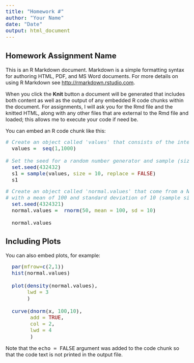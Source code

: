 ```yaml
---
title: "Homework #"
author: "Your Name"
date: "Date"
output: html_document
---
```


## Homework Assignment Name

<style type="text/css">
  body{
  font-size: 12pt;
}
pre.r { /* Targets R code blocks */
      font-size: 12pt;
    }
code { /* Targets inline code */
      font-size: 12pt;
      }
</style>

This is an R Markdown document. Markdown is a simple formatting syntax for authoring HTML, PDF, and MS Word documents. For more details on using R Markdown see <http://rmarkdown.rstudio.com>.

When you click the **Knit** button a document will be generated that includes both content as well as the output of any embedded R code chunks within the document. For assignments, I will ask you for the Rmd file and the knitted HTML, along with any other files that are external to the Rmd file and loaded; this allows me to execute your code if need be.

You can embed an R code chunk like this:

```r
# Create an object called 'values' that consists of the integers from 1 to 1000
  values =  seq(1,1000)

# Set the seed for a random number generator and sample (size of 10) from the object 'values'
  set.seed(432432)
  s1 = sample(values, size = 10, replace = FALSE)
  s1
```


```r
# Create an object called 'normal.values' that come from a Normal Distribution
# with a mean of 100 and standard deviation of 10 (sample size of 50)
  set.seed(4324321)
  normal.values =  rnorm(50, mean = 100, sd = 10)

  normal.values
```

## Including Plots

You can also embed plots, for example:

```r
  par(mfrow=c(2,1))
  hist(normal.values)
  
  plot(density(normal.values),
       lwd = 3
       )
  
  curve(dnorm(x, 100,10),
        add = TRUE,
        col = 2,
        lwd = 4
        )
```

Note that the `echo = FALSE` argument was added to the code chunk so that the code text is not printed in the output file.

<br>

